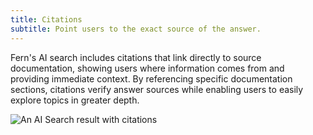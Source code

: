 ```yaml
---
title: Citations
subtitle: Point users to the exact source of the answer. 
---
```


Fern's AI search includes citations that link directly to source documentation, showing users where information comes from and providing immediate context. By referencing specific documentation sections, citations verify answer sources while enabling users to easily explore topics in greater depth.

<Frame>
<img src="../assets/citations.png" alt="An AI Search result with citations" />
</Frame>

